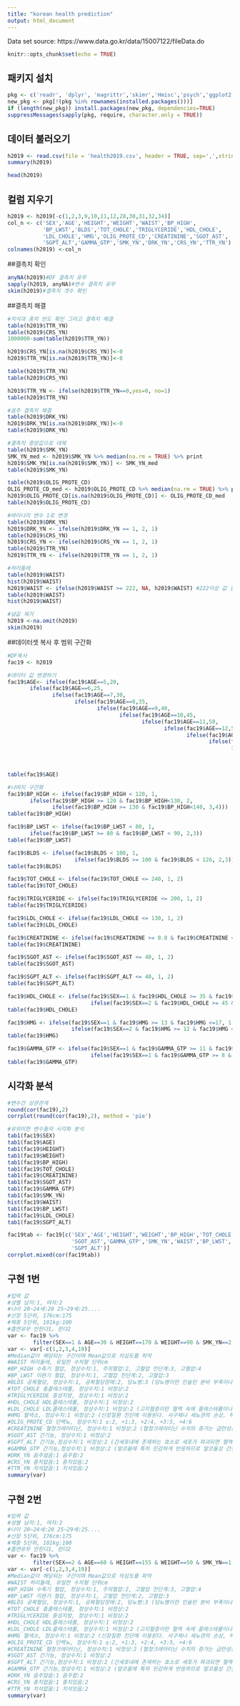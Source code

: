 ---
title: "korean health prediction"
output: html_document
---

Data set source:
https://www.data.go.kr/data/15007122/fileData.do


```{r setup, include=FALSE}
knitr::opts_chunk$set(echo = TRUE)
```
## 패키지 설치
```{r}
pkg <- c('readr', 'dplyr', 'magrittr','skimr','Hmisc','psych','ggplot2','GGally','gridExtra','doBy','corrplot','naniar','epiDisplay')
new_pkg <- pkg[!(pkg %in% rownames(installed.packages()))]
if (length(new_pkg)) install.packages(new_pkg, dependencies=TRUE)
suppressMessages(sapply(pkg, require, character.only = TRUE))
```

## 데이터 불러오기
```{r}
h2019 <- read.csv(file = 'health2019.csv', header = TRUE, sep=',',stringsAsFactors=FALSE,strip.white=TRUE,na.strings=c('.','?','NA'))
summary(h2019)
```


```{r}
head(h2019)
```

## 컬럼 지우기
```{r}
h2019 <- h2019[-c(1,2,3,9,10,11,12,28,30,31,32,34)]
col_n <- c('SEX','AGE','HEIGHT','WEIGHT','WAIST','BP_HIGH',
           'BP_LWST','BLDS','TOT_CHOLE','TRIGLYCERIDE','HDL_CHOLE',
           'LDL_CHOLE','HMG','OLIG_PROTE_CD','CREATININE','SGOT_AST',
           'SGPT_ALT','GAMMA_GTP','SMK_YN','DRK_YN','CRS_YN','TTR_YN')
colnames(h2019) <-col_n
```

##결측치 확인
```{r}
anyNA(h2019)#DF 결측치 유무
sapply(h2019, anyNA)#변수 결측치 유무
skim(h2019)#결측치 갯수 확인
```

##결측치 해결
```{r}
#치석과 충치 빈도 확인 그리고 결측치 해결
table(h2019$TTR_YN)
table(h2019$CRS_YN)
1000000-sum(table(h2019$TTR_YN))

h2019$CRS_YN[is.na(h2019$CRS_YN)]<-0
h2019$TTR_YN[is.na(h2019$TTR_YN)]<-0

table(h2019$TTR_YN)
table(h2019$CRS_YN)

h2019$TTR_YN <- ifelse(h2019$TTR_YN==0,yes=0, no=1)
table(h2019$TTR_YN)

#음주 결측치 해결
table(h2019$DRK_YN)
h2019$DRK_YN[is.na(h2019$DRK_YN)]<-0
table(h2019$DRK_YN)

#결측치 중앙값으로 대체
table(h2019$SMK_YN)
SMK_YN_med <- h2019$SMK_YN %>% median(na.rm = TRUE) %>% print
h2019$SMK_YN[is.na(h2019$SMK_YN)] <- SMK_YN_med
table(h2019$SMK_YN)

table(h2019$OLIG_PROTE_CD)
OLIG_PROTE_CD_med <- h2019$OLIG_PROTE_CD %>% median(na.rm = TRUE) %>% print
h2019$OLIG_PROTE_CD[is.na(h2019$OLIG_PROTE_CD)] <- OLIG_PROTE_CD_med
table(h2019$OLIG_PROTE_CD)

#바이너리 변수 1로 변경
table(h2019$DRK_YN)
h2019$DRK_YN <- ifelse(h2019$DRK_YN == 1, 2, 1)
table(h2019$CRS_YN)
h2019$CRS_YN <- ifelse(h2019$CRS_YN == 1, 2, 1)
table(h2019$TTR_YN)
h2019$TTR_YN <- ifelse(h2019$TTR_YN == 1, 2, 1)

#허리둘레 
table(h2019$WAIST)
hist(h2019$WAIST)
h2019$WAIST <- ifelse(h2019$WAIST >= 222, NA, h2019$WAIST) #222이상 값 결측치로 변경
table(h2019$WAIST)
hist(h2019$WAIST)

#널값 제거
h2019 <-na.omit(h2019)
skim(h2019)
```

##데이터셋 복사 후 범위 구간화
```{r}
#DF복사
fac19 <- h2019

#데이터 값 변경하기
fac19$AGE<- ifelse(fac19$AGE==5,20,
       ifelse(fac19$AGE==6,25,
              ifelse(fac19$AGE==7,30,
                     ifelse(fac19$AGE==8,35,
                            ifelse(fac19$AGE==9,40,
                                   ifelse(fac19$AGE==10,45,
                                          ifelse(fac19$AGE==11,50,
                                                 ifelse(fac19$AGE==12,55,
                                                        ifelse(fac19$AGE==13,60,
                                                               ifelse(fac19$AGE==14,65,
                                                                      ifelse(fac19$AGE==15,70,
                                                                             ifelse(fac19$AGE==16,75,
                                                                                    ifelse(fac19$AGE==17,80,85)))))))))))))

table(fac19$AGE)

#나머지 구간화
fac19$BP_HIGH <- ifelse(fac19$BP_HIGH < 120, 1, 
       ifelse(fac19$BP_HIGH >= 120 & fac19$BP_HIGH<130, 2,
              ifelse(fac19$BP_HIGH >= 130 & fac19$BP_HIGH<140, 3,4)))
table(fac19$BP_HIGH)

fac19$BP_LWST <- ifelse(fac19$BP_LWST < 80, 1, 
       ifelse(fac19$BP_LWST >= 80 & fac19$BP_LWST < 90, 2,3))
table(fac19$BP_LWST)

fac19$BLDS <- ifelse(fac19$BLDS < 100, 1,
                     ifelse(fac19$BLDS >= 100 & fac19$BLDS < 126, 2,3))
table(fac19$BLDS)

fac19$TOT_CHOLE <- ifelse(fac19$TOT_CHOLE <= 240, 1, 2)
table(fac19$TOT_CHOLE)

fac19$TRIGLYCERIDE <- ifelse(fac19$TRIGLYCERIDE <= 200, 1, 2)
table(fac19$TRIGLYCERIDE)

fac19$LDL_CHOLE <- ifelse(fac19$LDL_CHOLE <= 130, 1, 2)
table(fac19$LDL_CHOLE)

fac19$CREATININE <- ifelse(fac19$CREATININE >= 0.8 & fac19$CREATININE <= 1.7, 1, 2)
table(fac19$CREATININE)

fac19$SGOT_AST <- ifelse(fac19$SGOT_AST <= 40, 1, 2)
table(fac19$SGOT_AST)

fac19$SGPT_ALT <- ifelse(fac19$SGPT_ALT <= 40, 1, 2)
table(fac19$SGPT_ALT)

fac19$HDL_CHOLE <- ifelse(fac19$SEX==1 & fac19$HDL_CHOLE >= 35 & fac19$HDL_CHOLE <=55, 1, 
                          ifelse(fac19$SEX==2 & fac19$HDL_CHOLE >= 45 & fac19$HDL_CHOLE <=65, 1, 2))
table(fac19$HDL_CHOLE)

fac19$HMG <- ifelse(fac19$SEX==1 & fac19$HMG >= 13 & fac19$HMG <=17, 1, 
                    ifelse(fac19$SEX==2 & fac19$HMG >= 12 & fac19$HMG <=16, 1, 2))
table(fac19$HMG)

fac19$GAMMA_GTP <- ifelse(fac19$SEX==1 & fac19$GAMMA_GTP >= 11 & fac19$GAMMA_GTP <=63, 1, 
                          ifelse(fac19$SEX==1 & fac19$GAMMA_GTP >= 8 & fac19$GAMMA_GTP <=35, 1, 2))
table(fac19$GAMMA_GTP)
```

## 시각화 분석
```{r}
#변수간 상관관계
round(cor(fac19),2)
corrplot(round(cor(fac19),2), method = 'pie')

#유의미한 변수들의 시각화 분석
tab1(fac19$SEX)
tab1(fac19$AGE)
tab1(fac19$HEIGHT)
tab1(fac19$WEIGHT)
tab1(fac19$BP_HIGH)
tab1(fac19$TOT_CHOLE)
tab1(fac19$CREATININE)
tab1(fac19$SGOT_AST)
tab1(fac19$GAMMA_GTP)
tab1(fac19$SMK_YN)
hist(fac19$WAIST)
tab1(fac19$BP_LWST)
tab1(fac19$LDL_CHOLE)
tab1(fac19$SGPT_ALT)

fac19tab <- fac19[c('SEX','AGE','HEIGHT','WEIGHT','BP_HIGH','TOT_CHOLE','CREATININE',
                    'SGOT_AST','GAMMA_GTP','SMK_YN','WAIST','BP_LWST','LDL_CHOLE',
                    'SGPT_ALT')]
corrplot.mixed(cor(fac19tab))
```

## 구현 1번
```{r}
#입력 값
#성별 남자:1, 여자:2
#나이 20~24세:20 25~29세:25....
#신장 5단위, 176cm:175
#체중 5단위, 101kg:100
#흡연유무 안핀다1, 핀다2
var <- fac19 %>% 
        filter(SEX==1 & AGE==30 & HEIGHT==170 & WEIGHT==90 & SMK_YN==2)
var <- var[-c(1,2,3,4,19)]
#Median값이 해당되는 구간이며 Mean값으로 의심도를 파악 
#WAIST 허리둘레, 유일한 수치형 단위cm
#BP_HIGH 수축기 혈압, 정상수치:1, 주의혈압:2, 고혈압 전단계:3, 고혈압:4 
#BP_LWST 이완기 혈압, 정상수치:1, 고혈압 전단계:2, 고혈압:3
#BLDS 공복혈당, 정상수치:1, 공복혈당장애:2, 당뇨병:3 (당뇨병이란 인슐린 분비 부족이나 인슐린 저항성으로 인해 혈중에 있는 당분이 사용되지 못하고 증가된 상태를 말한다. 다양한 합병증이 발생하므로 합병증 예방이 주 치료 목표이다.)
#TOT_CHOLE 총콜레스테롤, 정상수치:1 비정상:2
#TRIGLYCERIDE 중성지방, 정상수치:1 비정상:2
#HDL_CHOLE HDL콜레스테롤, 정상수치:1 비정상:2
#LDL_CHOLE LDL콜레스테롤, 정상수치:1 비정상:2 (고지혈증이란 혈액 속에 콜레스테롤이나 중성지방이 정상보다 높이 증가된 상태를 말한다. 고지혈증 그 자체로는 증상을 일으키지 않지만 장기적으로 동맥경화증, 고혈압, 뇌혈관질환, 허혈성 심질환 등의 위험요인이 되기 때문에 적절한 치료가 필요하다.)
#HMG 혈색소, 정상수치:1 비정상:2 (신장질환 진단에 이용된다. 사구체나 세뇨관의 손상, 하부요로에 염증이나 출혈이 있으면 소변으로 단백이 유출된다.)
#OLIG_PROTE_CD 단백뇨, 정상수치:1 ±:2, +1:3, +2:4, +3:5, +4:6
#CREATININE 혈청크레아티닌, 정상수치:1 비정상:2 (혈청크레아티닌 수치의 증가는 급만성신부전, 급만성신장염, 신우신염, 요로폐쇄질환, 탈수증 등의 질환을 의심해 볼 수 있다. 혈청크레아티닌 수치의 감소는 요붕증, 근육위축 등의 질환을 의심해 볼 수 있다.)
#SGOT_AST 간기능, 정상수치:1 비정상:2
#SGPT_ALT 간기능,정상수치:1 비정상:2 (간세포내에 존재하는 효소로 세포가 파괴되면 혈액속으로 나오게 된다. 즉, 이 효소의 혈중농도가 높으면 간세포가 파괴되거나 손상되었음을 의미한다.)
#GAMMA_GTP 간기능,정상수치:1 비정상:2 (알코올에 특히 민감하게 반응하므로 알코올성 간질환의 지표로 이용된다.)
#DRK_YN 음주않음:1 음주함:2
#CRS_YN 충치없음:1 충치있음:2
#TTR_YN 치석없음:1 치석있음:2
summary(var)
```

## 구현 2번
```{r}
#입력 값
#성별 남자:1, 여자:2
#나이 20~24세:20 25~29세:25....
#신장 5단위, 176cm:175
#체중 5단위, 101kg:100
#흡연유무 안핀다1, 핀다2
var <- fac19 %>% 
        filter(SEX==2 & AGE==60 & HEIGHT==155 & WEIGHT==50 & SMK_YN==1)
var <- var[-c(1,2,3,4,19)]
#Median값이 해당되는 구간이며 Mean값으로 의심도를 파악 
#WAIST 허리둘레, 유일한 수치형 단위cm
#BP_HIGH 수축기 혈압, 정상수치:1, 주의혈압:2, 고혈압 전단계:3, 고혈압:4 
#BP_LWST 이완기 혈압, 정상수치:1, 고혈압 전단계:2, 고혈압:3
#BLDS 공복혈당, 정상수치:1, 공복혈당장애:2, 당뇨병:3 (당뇨병이란 인슐린 분비 부족이나 인슐린 저항성으로 인해 혈중에 있는 당분이 사용되지 못하고 증가된 상태를 말한다. 다양한 합병증이 발생하므로 합병증 예방이 주 치료 목표이다.)
#TOT_CHOLE 총콜레스테롤, 정상수치:1 비정상:2
#TRIGLYCERIDE 중성지방, 정상수치:1 비정상:2
#HDL_CHOLE HDL콜레스테롤, 정상수치:1 비정상:2
#LDL_CHOLE LDL콜레스테롤, 정상수치:1 비정상:2 (고지혈증이란 혈액 속에 콜레스테롤이나 중성지방이 정상보다 높이 증가된 상태를 말한다. 고지혈증 그 자체로는 증상을 일으키지 않지만 장기적으로 동맥경화증, 고혈압, 뇌혈관질환, 허혈성 심질환 등의 위험요인이 되기 때문에 적절한 치료가 필요하다.)
#HMG 혈색소, 정상수치:1 비정상:2 (신장질환 진단에 이용된다. 사구체나 세뇨관의 손상, 하부요로에 염증이나 출혈이 있으면 소변으로 단백이 유출된다.)
#OLIG_PROTE_CD 단백뇨, 정상수치:1 ±:2, +1:3, +2:4, +3:5, +4:6
#CREATININE 혈청크레아티닌, 정상수치:1 비정상:2 (혈청크레아티닌 수치의 증가는 급만성신부전, 급만성신장염, 신우신염, 요로폐쇄질환, 탈수증 등의 질환을 의심해 볼 수 있다. 혈청크레아티닌 수치의 감소는 요붕증, 근육위축 등의 질환을 의심해 볼 수 있다.)
#SGOT_AST 간기능, 정상수치:1 비정상:2
#SGPT_ALT 간기능,정상수치:1 비정상:2 (간세포내에 존재하는 효소로 세포가 파괴되면 혈액속으로 나오게 된다. 즉, 이 효소의 혈중농도가 높으면 간세포가 파괴되거나 손상되었음을 의미한다.)
#GAMMA_GTP 간기능,정상수치:1 비정상:2 (알코올에 특히 민감하게 반응하므로 알코올성 간질환의 지표로 이용된다.)
#DRK_YN 음주않음:1 음주함:2
#CRS_YN 충치없음:1 충치있음:2
#TTR_YN 치석없음:1 치석있음:2
summary(var)
```